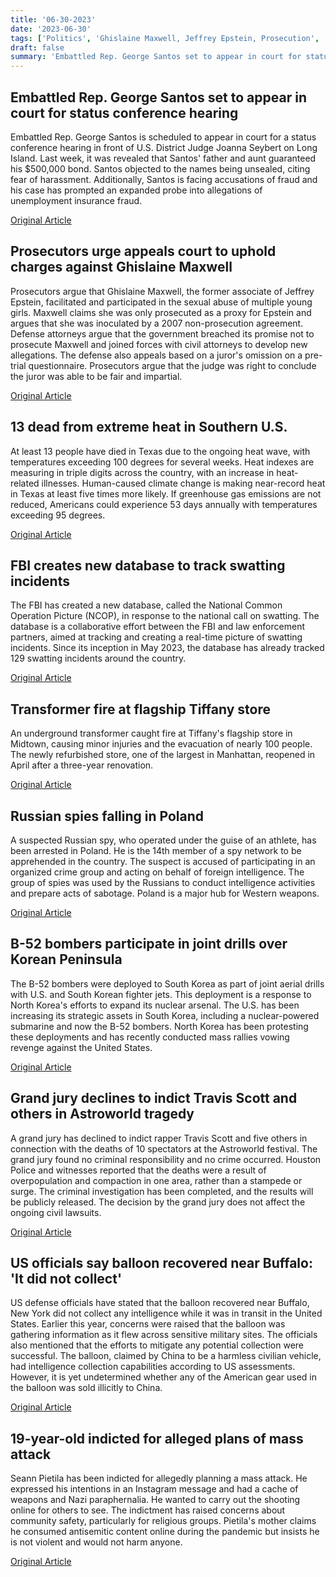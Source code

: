 ```yaml
---
title: '06-30-2023'
date: '2023-06-30'
tags: ['Politics', 'Ghislaine Maxwell, Jeffrey Epstein, Prosecution', 'Extreme heat', 'Crime', 'Fire', 'Spy network', 'Military', 'Astroworld tragedy', 'US defense']
draft: false
summary: 'Embattled Rep. George Santos set to appear in court for status conference hearing...'
---
```


## Embattled Rep. George Santos set to appear in court for status conference hearing
Embattled Rep. George Santos is scheduled to appear in court for a status conference hearing in front of U.S. District Judge Joanna Seybert on Long Island. Last week, it was revealed that Santos' father and aunt guaranteed his $500,000 bond. Santos objected to the names being unsealed, citing fear of harassment. Additionally, Santos is facing accusations of fraud and his case has prompted an expanded probe into allegations of unemployment insurance fraud.

[Original Article](https://abcnews.go.com/US/santos-set-1st-court-appearance-after-pleading-guilty/story?id=100511586)

## Prosecutors urge appeals court to uphold charges against Ghislaine Maxwell
Prosecutors argue that Ghislaine Maxwell, the former associate of Jeffrey Epstein, facilitated and participated in the sexual abuse of multiple young girls. Maxwell claims she was only prosecuted as a proxy for Epstein and argues that she was inoculated by a 2007 non-prosecution agreement. Defense attorneys argue that the government breached its promise not to prosecute Maxwell and joined forces with civil attorneys to develop new allegations. The defense also appeals based on a juror's omission on a pre-trial questionnaire. Prosecutors argue that the judge was right to conclude the juror was able to be fair and impartial.

[Original Article](https://abcnews.go.com/US/ghislaine-maxwells-conviction-stand-prosecutors/story?id=100539352)

## 13 dead from extreme heat in Southern U.S.
At least 13 people have died in Texas due to the ongoing heat wave, with temperatures exceeding 100 degrees for several weeks. Heat indexes are measuring in triple digits across the country, with an increase in heat-related illnesses. Human-caused climate change is making near-record heat in Texas at least five times more likely. If greenhouse gas emissions are not reduced, Americans could experience 53 days annually with temperatures exceeding 95 degrees.

[Original Article](https://abcnews.go.com/US/11-dead-texas-heat-related-illness-amid-scorching/story?id=100479859)

## FBI creates new database to track swatting incidents
The FBI has created a new database, called the National Common Operation Picture (NCOP), in response to the national call on swatting. The database is a collaborative effort between the FBI and law enforcement partners, aimed at tracking and creating a real-time picture of swatting incidents. Since its inception in May 2023, the database has already tracked 129 swatting incidents around the country.

[Original Article](https://abcnews.go.com/US/fbi-creates-national-database-track-swatting/story?id=100527427)

## Transformer fire at flagship Tiffany store
An underground transformer caught fire at Tiffany's flagship store in Midtown, causing minor injuries and the evacuation of nearly 100 people. The newly refurbished store, one of the largest in Manhattan, reopened in April after a three-year renovation.

[Original Article](https://abcnews.go.com/Business/fire-breaks-tiffany-cos-flagship-nyc-store/story?id=100497396)

## Russian spies falling in Poland
A suspected Russian spy, who operated under the guise of an athlete, has been arrested in Poland. He is the 14th member of a spy network to be apprehended in the country. The suspect is accused of participating in an organized crime group and acting on behalf of foreign intelligence. The group of spies was used by the Russians to conduct intelligence activities and prepare acts of sabotage. Poland is a major hub for Western weapons.

[Original Article](https://abcnews.go.com/International/wireStory/poland-detains-russian-hockey-player-suspicion-spying-100533893)

## B-52 bombers participate in joint drills over Korean Peninsula
The B-52 bombers were deployed to South Korea as part of joint aerial drills with U.S. and South Korean fighter jets. This deployment is a response to North Korea's efforts to expand its nuclear arsenal. The U.S. has been increasing its strategic assets in South Korea, including a nuclear-powered submarine and now the B-52 bombers. North Korea has been protesting these deployments and has recently conducted mass rallies vowing revenge against the United States.

[Original Article](https://abcnews.go.com/International/wireStory/us-flies-nuclear-capable-bombers-fresh-show-force-100534498)

## Grand jury declines to indict Travis Scott and others in Astroworld tragedy
A grand jury has declined to indict rapper Travis Scott and five others in connection with the deaths of 10 spectators at the Astroworld festival. The grand jury found no criminal responsibility and no crime occurred. Houston Police and witnesses reported that the deaths were a result of overpopulation and compaction in one area, rather than a stampede or surge. The criminal investigation has been completed, and the results will be publicly released. The decision by the grand jury does not affect the ongoing civil lawsuits.

[Original Article](https://abcnews.go.com/US/deadly-astroworld-crowd-crush-grand-jury/story?id=100502752)

## US officials say balloon recovered near Buffalo: 'It did not collect'
US defense officials have stated that the balloon recovered near Buffalo, New York did not collect any intelligence while it was in transit in the United States. Earlier this year, concerns were raised that the balloon was gathering information as it flew across sensitive military sites. The officials also mentioned that the efforts to mitigate any potential collection were successful. The balloon, claimed by China to be a harmless civilian vehicle, had intelligence collection capabilities according to US assessments. However, it is yet undetermined whether any of the American gear used in the balloon was sold illicitly to China.

[Original Article](https://abcnews.go.com/US/chinese-spy-balloon-american-made-parts-transmit-data/story?id=100476856)

## 19-year-old indicted for alleged plans of mass attack
Seann Pietila has been indicted for allegedly planning a mass attack. He expressed his intentions in an Instagram message and had a cache of weapons and Nazi paraphernalia. He wanted to carry out the shooting online for others to see. The indictment has raised concerns about community safety, particularly for religious groups. Pietila's mother claims he consumed antisemitic content online during the pandemic but insists he is not violent and would not harm anyone.

[Original Article](https://abcnews.go.com/Politics/man-accused-plotting-anti-semitic-attack-indicted-grand/story?id=100501025)
